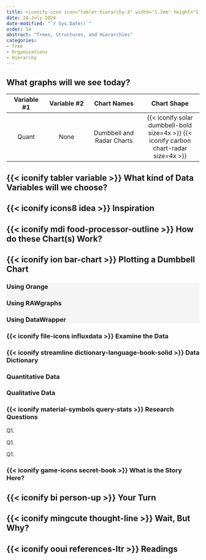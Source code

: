 ```yaml
---
title: <iconify-icon icon="tabler:hierarchy-3" width="1.2em" height="1.2em"></iconify-icon> Structure 
date: 24-July-2024
date-modified: "`r Sys.Date()`"
order: 54
abstract: "Trees, Structures, and Hierarchies"
categories:
- Tree
- Organizations
- Hierarchy
---
```


## What graphs will we see today?
| Variable #1 | Variable #2 | Chart Names |                    Chart Shape                    |
|:-------------:|:--------------:|:------------------:|:--------------------:|
|    Quant    |    None     |  Dumbbell and Radar Charts | {{< iconify solar dumbbell-bold size=4x >}} {{< iconify carbon chart-radar size=4x >}}   |


## {{< iconify tabler variable >}} What kind of Data Variables will we choose?

::: column-page-inset-right

:::


## {{< iconify icons8 idea >}} Inspiration


## {{< iconify mdi food-processor-outline >}} How do these Chart(s) Work?



## {{< iconify ion bar-chart >}} Plotting a Dumbbell Chart

::: {.panel-tabset .nav-pills style="background: whitesmoke;"}
### Using Orange


### Using RAWgraphs

### Using DataWrapper


:::





### {{< iconify file-icons influxdata >}} Examine the Data

### {{< iconify streamline dictionary-language-book-solid >}} Data Dictionary

::: callout-note
### Quantitative Data

:::

::: callout-note
### Qualitative Data

:::

### {{< iconify material-symbols query-stats >}} Research Questions

::: callout-note
Q1. 

:::


::: callout-note
Q1. 

:::

::: callout-note
Q1. 

:::

### {{< iconify game-icons secret-book >}} What is the Story Here?


## {{< iconify bi person-up >}} Your Turn


## {{< iconify mingcute thought-line >}} Wait, But Why?


## {{< iconify ooui references-ltr >}} Readings

